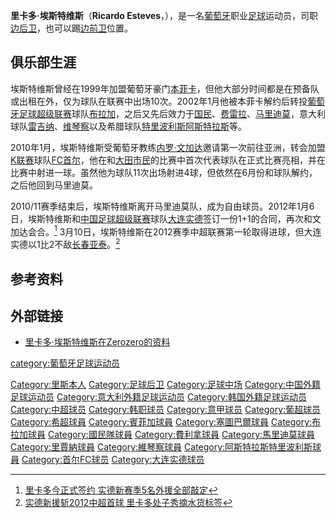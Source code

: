 {{Infobox football biography
| name = 里卡多·埃斯特维斯<br>Ricardo Esteves
| image =
| fullname = Ricardo Felipe Santos Esteves
| birth_date = {{birth date and age|1979|9|16}}
| birth_place = [[葡萄牙|葡萄牙]][[里斯本|里斯本]]
| height = {{height|m=1.73}}
| position = [[后卫_(足球)#边后卫|边后卫]]
| currentclub = 
| clubnumber = 
| youthyears1 = 
| youthclubs1 = 
| years1 = 1997–1998 
| years2 = 1998–1999 
| years3 = 1999 
| years4 = 2000 
| years5 = 2000 
| years6 = 2001 
| years7 = 2001 
| years8 = 2002 
| years9 = 2002–2003 
| years10 = 2004 
| years11 = 2004–2005 
| years12 = 2005–2006 
| years13 = 2006–2007 
| years14 = 2007–2008 
| years15 = 2008–2009 
| years16 = 2010 
| years17 = 2010–2011
| years18 = 2012
| clubs1 = [[里斯本东方俱乐部|里斯本东方]] 
| clubs2 = [[阿尔韦卡足球俱乐部|阿尔韦卡]] 
| clubs3 = [[本菲卡足球俱樂部|本菲卡B]] 
| clubs4 = → [[塞圖巴爾足球會|塞图巴尔维多利亚]] (租借) 
| clubs5 = [[阿尔韦卡足球俱乐部|阿尔韦卡]] 
| clubs6 = [[本菲卡足球俱樂部|本菲卡]] 
| clubs7 = [[本菲卡足球俱樂部|本菲卡B]] 
| clubs8 = [[布拉加體育會|布拉加]] 
| clubs9 = [[國民體育會_(葡萄牙)|国民]] 
| clubs10 = [[费雷拉足球俱乐部|费雷拉]] 
| clubs11 = [[雷吉纳足球俱乐部|雷吉纳]] 
| clubs12 = [[维琴察足球俱乐部|维琴察]] 
| clubs13 = [[雷吉纳足球俱乐部|雷吉纳]] 
| clubs14 = [[馬里迪莫足球會|马里迪莫]] 
| clubs15 = [[阿斯特拉斯特里波利斯足球俱乐部|特里波利斯阿斯特拉斯]] 
| clubs16 = [[首尔足球俱乐部|FC首尔]] 
| clubs17 = [[馬里迪莫足球會|马里迪莫]]
| clubs18 = [[大连实德足球俱乐部|大连实德]]
| caps1 = 
| caps2 = 
| caps3 = 16  
| caps4 = 14  
| caps5 = 4  
| caps6 = 10  
| caps7 = 8  
| caps8 = 5  
| caps9 = 24  
| caps10 = 15  
| caps11 = 16  
| caps12 = 18  
| caps13 = 14  
| caps14 = 25  
| caps15 = 21  
| caps16 = 11 
| caps17 = 20 
| caps18 = 7
| goals1 = 
| goals2 = 
| goals3 = 1  
| goals4 = 0  
| goals5 = 0  
| goals6 = 0  
| goals7 = 0  
| goals8 = 0  
| goals9 = 0  
| goals10 = 0  
| goals11 = 1  
| goals12 = 0  
| goals13 = 1  
| goals14 = 0  
| goals15 = 0  
| goals16 = 4
| goals17 = 0 
| goals18 = 2
| nationalyears1 = 1999–2000
| nationalteam1 = [[葡萄牙21岁以下国家足球队|葡萄牙U21]]
| nationalcaps1 = 8  
| nationalgoals1 = 0 
| pcupdate = 2013年3月12日
| ntupdate =
}}

'''里卡多·埃斯特维斯'''（'''Ricardo Esteves'''，{{bd|1979年|9月16日|||Esteves, Ricardo}}），是一名[[葡萄牙|葡萄牙]]职业[[足球|足球]]运动员，司职[[后卫_(足球)#边后卫|边后卫]]，也可以踢[[中场|边前卫]]位置。

==俱乐部生涯==
埃斯特维斯曾经在1999年加盟葡萄牙豪门[[本菲卡足球俱樂部|本菲卡]]，但他大部分时间都是在预备队或出租在外，仅为球队在联赛中出场10次。2002年1月他被本菲卡解约后转投[[葡萄牙足球超级联赛|葡萄牙足球超级联赛]]球队[[布拉加體育會|布拉加]]，之后又先后效力于[[國民體育會_(葡萄牙)|国民]]、[[费雷拉足球俱乐部|费雷拉]]、[[馬里迪莫足球會|马里迪莫]]，意大利球队[[雷吉纳足球俱乐部|雷吉纳]]、[[维琴察足球俱乐部|维琴察]]以及希腊球队[[阿斯特拉斯特里波利斯足球俱乐部|特里波利斯阿斯特拉斯]]等。

2010年1月，埃斯特维斯受葡萄牙教练[[内罗·文加达|内罗·文加达]]邀请第一次前往亚洲，转会加盟[[K联赛|K联赛]]球队[[首尔足球俱乐部|FC首尔]]，他在和[[大田市民|大田市民]]的比赛中首次代表球队在正式比赛亮相，并在比赛中射进一球。虽然他为球队11次出场射进4球，但依然在6月份和球队解约，之后他回到马里迪莫。

2010/11赛季结束后，埃斯特维斯离开马里迪莫队，成为自由球员。2012年1月6日，埃斯特维斯和[[中国足球超级联赛|中国足球超级联赛]]球队[[大连实德足球俱乐部|大连实德]]签订一份1+1的合同，再次和文加达会合。<ref>[http://sports.sohu.com/20120106/n331373570.shtml 里卡多今正式签约 实德新赛季5名外援全部敲定]</ref> 3月10日，埃斯特维斯在2012赛季中超联赛第一轮取得进球，但大连实德以1比2不敌[[长春亚泰|长春亚泰]]。<ref>[http://sports.sina.com.cn/j/2012-03-10/17525975503.shtml 实德新援斩2012中超首球 里卡多处子秀摘水货标签]</ref> 

==参考资料==
{{reflist}}

==外部链接==
*[http://www.zerozerofootball.com/player/ricardo_esteves/current/profile/0/default/181 里卡多·埃斯特维斯在Zerozero的资料]{{dead link|date=2018年4月 |bot=InternetArchiveBot |fix-attempted=yes }}

{{DEFAULTSORT:Esteves, Ricardo}}
[[category:葡萄牙足球运动员|category:葡萄牙足球运动员]]
[[Category:里斯本人|Category:里斯本人]]
[[Category:足球后卫|Category:足球后卫]]
[[Category:足球中场|Category:足球中场]]
[[Category:中国外籍足球运动员|Category:中国外籍足球运动员]] 
[[Category:意大利外籍足球运动员|Category:意大利外籍足球运动员]] 
[[Category:韩国外籍足球运动员|Category:韩国外籍足球运动员]] 
[[Category:中超球员|Category:中超球员]]
[[Category:韩职球员|Category:韩职球员]]
[[Category:意甲球员|Category:意甲球员]]
[[Category:葡超球员|Category:葡超球员]]
[[Category:希超球員|Category:希超球員]]
[[Category:賓菲加球員|Category:賓菲加球員]]
[[Category:塞圖巴爾球員|Category:塞圖巴爾球員]]
[[Category:布拉加球員|Category:布拉加球員]]
[[Category:國民隊球員|Category:國民隊球員]]
[[Category:費利拿球員|Category:費利拿球員]]
[[Category:馬里迪莫球員|Category:馬里迪莫球員]]
[[Category:里賈納球員|Category:里賈納球員]]
[[Category:維琴察球員|Category:維琴察球員]]
[[Category:阿斯特拉斯特里波利斯球員|Category:阿斯特拉斯特里波利斯球員]]
[[Category:首尔FC球员|Category:首尔FC球员]]
[[Category:大连实德球员|Category:大连实德球员]]